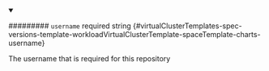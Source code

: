 
<details className="config-field" data-expandable="false" open>
<summary>

######### `username` <span className="config-field-required" data-required="false">required</span> <span className="config-field-type">string</span> <span className="config-field-default"></span> <span className="config-field-enum"></span> {#virtualClusterTemplates-spec-versions-template-workloadVirtualClusterTemplate-spaceTemplate-charts-username}

The username that is required for this repository

</summary>



</details>
